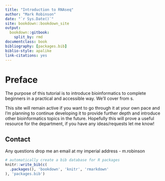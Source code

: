 ```yaml
--- 
title: "Introduction to RNAseq"
author: "Mark Robinson"
date: "`r Sys.Date()`"
site: bookdown::bookdown_site
output: 
  bookdown::gitbook:
    split_by: rmd
documentclass: book
bibliography: [packages.bib]
biblio-style: apalike
link-citations: yes
---
```


# Preface {-}

The purpose of this tutorial is to introduce bioinformatics to complete beginners in a practical and accessible way. We'll cover from s. 

This site will remain active if you want to go through it at your own pace and I'm planning to continue developing it to provide further depth and introduce other bioinformatics topics in the future. Hopefully this will prove a useful resource for the department, if you have any ideas/requests let me know!

## Contact {-}

Any questions drop me an email at my imperial address - m.robinson

```r
# automatically create a bib database for R packages
knitr::write_bib(c(
  .packages(), 'bookdown', 'knitr', 'rmarkdown'
), 'packages.bib')
```
